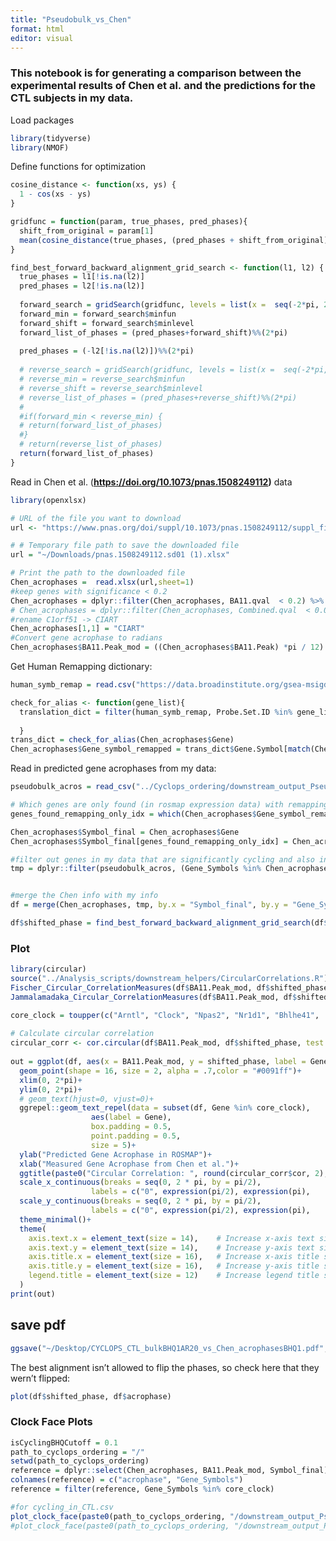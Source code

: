 ```yaml
---
title: "Pseudobulk_vs_Chen"
format: html
editor: visual
---
```


### This notebook is for generating a comparison between the experimental results of Chen et al. and the predictions for the CTL subjects in my data.

Load packages

```r
library(tidyverse)
library(NMOF)
```

Define functions for optimization

```r
cosine_distance <- function(xs, ys) {
  1 - cos(xs - ys)
}

gridfunc = function(param, true_phases, pred_phases){
  shift_from_original = param[1]
  mean(cosine_distance(true_phases, (pred_phases + shift_from_original)%%(2*pi))^2)
}

find_best_forward_backward_alignment_grid_search <- function(l1, l2) {
  true_phases = l1[!is.na(l2)]
  pred_phases = l2[!is.na(l2)]
  
  forward_search = gridSearch(gridfunc, levels = list(x =  seq(-2*pi, 2*pi, by = .05)), method = 'multicore', mc.control = list(mc.cores = 10), true_phases = true_phases, pred_phases = pred_phases)
  forward_min = forward_search$minfun
  forward_shift = forward_search$minlevel
  forward_list_of_phases = (pred_phases+forward_shift)%%(2*pi)
  
  pred_phases = (-l2[!is.na(l2)])%%(2*pi)
  
  # reverse_search = gridSearch(gridfunc, levels = list(x =  seq(-2*pi, 2*pi, by = .05)), method = 'multicore', mc.control = list(mc.cores = 10), true_phases = true_phases, pred_phases = pred_phases)
  # reverse_min = reverse_search$minfun
  # reverse_shift = reverse_search$minlevel
  # reverse_list_of_phases = (pred_phases+reverse_shift)%%(2*pi)
  # 
  #if(forward_min < reverse_min) {
  # return(forward_list_of_phases)
  #}
  # return(reverse_list_of_phases)
  return(forward_list_of_phases)
}

```

Read in Chen et al. ([**https://doi.org/10.1073/pnas.1508249112**](https://doi.org/10.1073/pnas.1508249112)**)** data

```r
library(openxlsx)

# URL of the file you want to download
url <- "https://www.pnas.org/doi/suppl/10.1073/pnas.1508249112/suppl_file/pnas.1508249112.sd01.xlsx"

# # Temporary file path to save the downloaded file
url = "~/Downloads/pnas.1508249112.sd01 (1).xlsx"

# Print the path to the downloaded file
Chen_acrophases =  read.xlsx(url,sheet=1)
#keep genes with significance < 0.2
Chen_acrophases = dplyr::filter(Chen_acrophases, BA11.qval  < 0.2) %>% dplyr::select(Gene, BA11.Peak)
# Chen_acrophases = dplyr::filter(Chen_acrophases, Combined.qval  < 0.05) %>% dplyr::select(Gene, BA11.Peak)
#rename C1orf51 -> CIART
Chen_acrophases[1,1] = "CIART"
#Convert gene acrophase to radians
Chen_acrophases$BA11.Peak_mod = ((Chen_acrophases$BA11.Peak) *pi / 12) %% (2*pi)
```

Get Human Remapping dictionary:

```r
human_symb_remap = read.csv("https://data.broadinstitute.org/gsea-msigdb/msigdb/annotations/human/Human_Gene_Symbol_with_Remapping_MSigDB.v2024.1.Hs.chip",sep="\t")

check_for_alias <- function(gene_list){
  translation_dict = filter(human_symb_remap, Probe.Set.ID %in% gene_list)
  
  }
trans_dict = check_for_alias(Chen_acrophases$Gene)
Chen_acrophases$Gene_symbol_remapped = trans_dict$Gene.Symbol[match(Chen_acrophases$Gene, trans_dict$Probe.Set.ID)]
```

Read in predicted gene acrophases from my data:

```r
pseudobulk_acros = read_csv("../Cyclops_ordering/downstream_output_Pseudobulk_all/cosinor_results_CTL.csv", show_col_types = F)

# Which genes are only found (in rosmap expression data) with remapping?
genes_found_remapping_only_idx = which(Chen_acrophases$Gene_symbol_remapped %in% pseudobulk_acros$Gene_Symbols & !(Chen_acrophases$Gene %in% pseudobulk_acros$Gene_Symbols))

Chen_acrophases$Symbol_final = Chen_acrophases$Gene
Chen_acrophases$Symbol_final[genes_found_remapping_only_idx] = Chen_acrophases$Gene_symbol_remapped[genes_found_remapping_only_idx]

#filter out genes in my data that are significantly cycling and also in Chen list:
tmp = dplyr::filter(pseudobulk_acros, (Gene_Symbols %in% Chen_acrophases$Symbol_final) & as.numeric(BHQ) < 0.1 & as.numeric(amp_ratio) > 0.2) %>% dplyr::select(Gene_Symbols, acrophase, BHQ)


#merge the Chen info with my info
df = merge(Chen_acrophases, tmp, by.x = "Symbol_final", by.y = "Gene_Symbols" )

df$shifted_phase = find_best_forward_backward_alignment_grid_search(df$BA11.Peak_mod, as.numeric(df$acrophase))

```

### Plot

```r
library(circular)
source("../Analysis_scripts/downstream_helpers/CircularCorrelations.R")
Fischer_Circular_CorrelationMeasures(df$BA11.Peak_mod, df$shifted_phase)
Jammalamadaka_Circular_CorrelationMeasures(df$BA11.Peak_mod, df$shifted_phase)

core_clock = toupper(c("Arntl", "Clock", "Npas2", "Nr1d1", "Bhlhe41",   "Nr1d2", "Dbp", "Ciart", "Per1", "Per3", "Tef", "Hlf", "Cry2","Per2", "Cry1", "Rorc", "Nfil3"))
  
# Calculate circular correlation
circular_corr <- cor.circular(df$BA11.Peak_mod, df$shifted_phase, test = T)
 
out = ggplot(df, aes(x = BA11.Peak_mod, y = shifted_phase, label = Gene) )+
  geom_point(shape = 16, size = 2, alpha = .7,color = "#0091ff")+
  xlim(0, 2*pi)+
  ylim(0, 2*pi)+
  # geom_text(hjust=0, vjust=0)+
  ggrepel::geom_text_repel(data = subset(df, Gene %in% core_clock),
                  aes(label = Gene),
                  box.padding = 0.5, 
                  point.padding = 0.5,
                  size = 5)+
  ylab("Predicted Gene Acrophase in ROSMAP")+
  xlab("Measured Gene Acrophase from Chen et al.")+
  ggtitle(paste0("Circular Correlation: ", round(circular_corr$cor, 2), ", p-val: ", round(circular_corr$p.value, 3)))+
  scale_x_continuous(breaks = seq(0, 2 * pi, by = pi/2),
                  labels = c("0", expression(pi/2), expression(pi),                           expression(3*pi/2), expression(2*pi))) +
  scale_y_continuous(breaks = seq(0, 2 * pi, by = pi/2),
                  labels = c("0", expression(pi/2), expression(pi),                           expression(3*pi/2), expression(2*pi)))+
  theme_minimal()+
  theme(
    axis.text.x = element_text(size = 14),    # Increase x-axis text size
    axis.text.y = element_text(size = 14),    # Increase y-axis text size
    axis.title.x = element_text(size = 16),   # Increase x-axis title size
    axis.title.y = element_text(size = 16),   # Increase y-axis title size
    legend.title = element_text(size = 12)    # Increase legend title size
  )
print(out)
```

## save pdf

```r
ggsave("~/Desktop/CYCLOPS_CTL_bulkBHQ1AR20_vs_Chen_acrophasesBHQ1.pdf", plot = out, width = 5, height = 5, units = "in")
```

The best alignment isn't allowed to flip the phases, so check here that they wern't flipped:

```r
plot(df$shifted_phase, df$acrophase)
```

### Clock Face Plots

```r

isCyclingBHQCutoff = 0.1
path_to_cyclops_ordering = "/"
setwd(path_to_cyclops_ordering)
reference = dplyr::select(Chen_acrophases, BA11.Peak_mod, Symbol_final)
colnames(reference) = c("acrophase", "Gene_Symbols")
reference = filter(reference, Gene_Symbols %in% core_clock)

#for cycling_in_CTL.csv
plot_clock_face(paste0(path_to_cyclops_ordering, "/downstream_output_Pseudobulk_all/plots/CTL_clock_face_plot_AR1_VS_Chen_CTLs.png"), "downstream_output_Pseudobulk_all/cosinor_results_CTL.csv", mouse_data = reference, BHQ_cutoff = isCyclingBHQCutoff, amp_ratio_cutoff = 0.1, best_align = T)
#plot_clock_face(paste0(path_to_cyclops_ordering, "/downstream_output_Pseudobulk_all/plots/CTL_clock_face_plot_VS_Chen_CTLs.png"), "downstream_output_Pseudobulk_all/cosinor_results_CTL.csv", mouse_data = reference, BHQ_cutoff = isCyclingBHQCutoff, amp_ratio_cutoff = 0.0)

```
